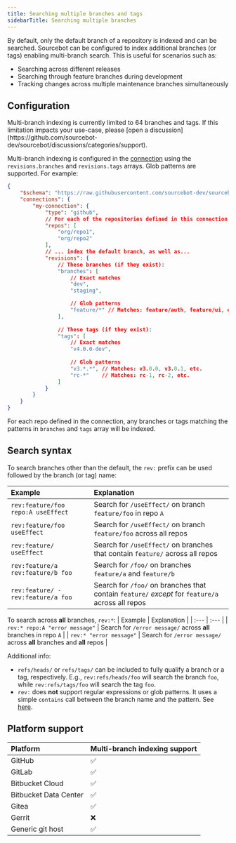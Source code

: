 ```yaml
---
title: Searching multiple branches and tags
sidebarTitle: Searching multiple branches
---
```


By default, only the default branch of a repository is indexed and can be searched. Sourcebot can be configured to index additional branches (or tags) enabling multi-branch search. This is useful for scenarios such as:

- Searching across different releases
- Searching through feature branches during development
- Tracking changes across multiple maintenance branches simultaneously

## Configuration

<Warning>
Multi-branch indexing is currently limited to 64 branches and tags. If this limitation impacts your use-case, please [open a discussion](https://github.com/sourcebot-dev/sourcebot/discussions/categories/support).
</Warning>

Multi-branch indexing is configured in the [connection](/docs/connections/overview) using the `revisions.branches` and `revisions.tags` arrays. Glob patterns are supported. For example:

```json
{
    "$schema": "https://raw.githubusercontent.com/sourcebot-dev/sourcebot/main/schemas/v3/index.json",
    "connections": {
        "my-connection": {
            "type": "github",
            // For each of the repositories defined in this connection...
            "repos": [
                "org/repo1",
                "org/repo2"
            ],
            // ... index the default branch, as well as...
            "revisions": {
                // These branches (if they exist):
                "branches": [
                    // Exact matches
                    "dev",
                    "staging",

                    // Glob patterns
                    "feature/*" // Matches: feature/auth, feature/ui, etc.
                ],
                
                // These tags (if they exist):
                "tags": [
                    // Exact matches
                    "v4.0.0-dev",
                    
                    // Glob patterns
                    "v3.*.*", // Matches: v3.0.0, v3.0.1, etc.
                    "rc-*"    // Matches: rc-1, rc-2, etc.
                ]
            }
        }
    }
}
```

For each repo defined in the connection, any branches or tags matching the patterns in `branches` and `tags` array will be indexed.

## Search syntax

To search branches other than the default, the `rev:` prefix can be used followed by the branch (or tag) name:

| Example | Explanation |
| :--- | :--- |
| `rev:feature/foo repo:A useEffect` | Search for `/useEffect/` on branch `feature/foo` in repo `A` |
| `rev:feature/foo useEffect ` | Search for `/useEffect/` on branch `feature/foo` across all repos |
| `rev:feature/ useEffect` | Search for `/useEffect/` on branches that contain `feature/` across all repos |
| `rev:feature/a rev:feature/b foo` | Search for `/foo/` on branches `feature/a` and `feature/b` |
| `rev:feature/ -rev:feature/a foo` | Search for `/foo/` on branches that contain `feature/` _except_ for `feature/a` across all repos |

To search across **all** branches, `rev:*`:
| Example | Explanation |
| :--- | :--- |
| `rev:* repo:A "error message"` | Search for `/error message/` across **all** branches in repo `A` |
| `rev:* "error message"` | Search for `/error message/` across **all** branches and **all** repos |

Additional info:
- `refs/heads/` or `refs/tags/` can be included to fully qualify a branch or a tag, respectively. E.g., `rev:refs/heads/foo` will search the branch `foo`, while `rev:refs/tags/foo` will search the tag `foo`.
- `rev:` does **not** support regular expressions or glob patterns. It uses a simple `contains` call between the branch name and the pattern. See [here](https://github.com/sourcebot-dev/zoekt/blob/7d1896215eea6f97af66c9549c9ec70436356b51/matchtree.go#L1067).


## Platform support

| Platform | Multi-branch indexing support |
|:----------|------------------------------|
| GitHub | ✅ |
| GitLab | ✅ |
| Bitbucket Cloud | ✅ |
| Bitbucket Data Center | ✅ |
| Gitea | ✅ |
| Gerrit | ❌ |
| Generic git host | ✅ |

